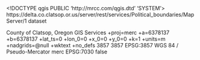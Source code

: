 <!DOCTYPE qgis PUBLIC 'http://mrcc.com/qgis.dtd' 'SYSTEM'>
<qgis version="3.42.0-Münster">
  <identifier>https://delta.co.clatsop.or.us/server/rest/services/Political_boundaries/MapServer/1</identifier>
  <parentidentifier></parentidentifier>
  <language></language>
  <type>dataset</type>
  <title>Precincts</title>
  <abstract></abstract>
  <links>
    <link description="" format="" mimeType="" type="WWW:LINK" size="" url="https://delta.co.clatsop.or.us/server/rest/services/Political_boundaries/MapServer/1" name="Source"/>
  </links>
  <dates/>
  <fees></fees>
  <rights>County of Clatsop, Oregon GIS Services</rights>
  <encoding></encoding>
  <crs>
    <spatialrefsys nativeFormat="Wkt">
      <wkt></wkt>
      <proj4>+proj=merc +a=6378137 +b=6378137 +lat_ts=0 +lon_0=0 +x_0=0 +y_0=0 +k=1 +units=m +nadgrids=@null +wktext +no_defs</proj4>
      <srsid>3857</srsid>
      <srid>3857</srid>
      <authid>EPSG:3857</authid>
      <description>WGS 84 / Pseudo-Mercator</description>
      <projectionacronym>merc</projectionacronym>
      <ellipsoidacronym>EPSG:7030</ellipsoidacronym>
      <geographicflag>false</geographicflag>
    </spatialrefsys>
  </crs>
  <extent>
    <spatial crs="EPSG:3857" maxz="nan" dimensions="2" minx="-13806539.83247055672109127" miny="5742189.33516606502234936" minz="nan" maxy="5825170.60250478517264128" maxx="-13730684.39486614242196083"/>
  </extent>
</qgis>
